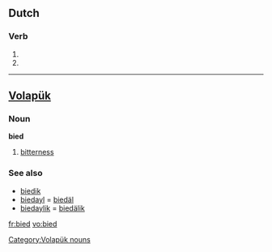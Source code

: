 ==Dutch==

===Verb===
{{infl|nl}}

# {{nl-verb-form|p=1|n=sg|t=pres|m=ind|bieden}}
# {{nl-verb-form|m=imp|bieden}}

----

==[[Volapük]]==

===Noun===
'''bied'''

# [[bitterness]]

===See also===
* [[biedik]]
* [[biedayl]] = [[biedäl]]
* [[biedaylik]] = [[biedälik]]

[[Category:Volapük nouns]]

[[fr:bied]]
[[vo:bied]]